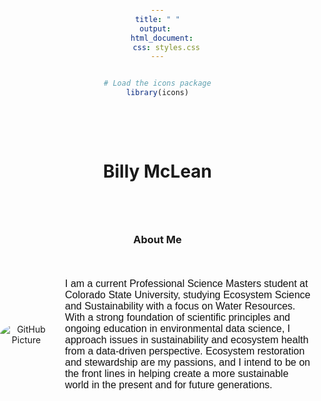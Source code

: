 ```yaml
---
title: " "
output: 
  html_document:
    css: styles.css
---
```


```r
# Load the icons package
library(icons)
```
<style>
  body {
    margin: 0;
    padding: 0;
    display: flex;
    flex-direction: column;
    align-items: center;
    justify-content: center;
    text-align: center;
  }
  .image-container {
    display: flex;
    justify-content: center;
    align-items: center;
    width: 100%;
    margin: 20px 0;
  }
  .image-container img {
    max-width: 100%;
    height: auto;
  }
  .intro-container {
    display: flex;
    justify-content: center;
    align-items: center;
    margin: 20px 0;
  }
  .intro-container img {
    margin-right: 20px;
    max-width: 400px;
    height: auto;
    border-radius: 50%;
  }
  .intro-text {
    max-width: 400px;
    text-align: left;
    font-family: Arial, sans-serif;
    font-size: 16px;
    color: #111;
    overflow-wrap: normal;
    white-space: normal;
  }
</style>
<center style = "margin-top: 0.5in;">
<h1>Billy McLean</h1>
</Center>
<div class="image-container">
</div>
<h3>About Me</h3>
<div class="intro-container">
  <img src="img/Github_Picture.jpg" alt="GitHub Picture">
  <p class = "intro-text">
    I am a current Professional Science Masters student at Colorado State University, studying Ecosystem Science and Sustainability with a focus on Water Resources. With a strong foundation of scientific principles and ongoing education in environmental data science, I approach issues in sustainability and ecosystem health from a data-driven perspective. Ecosystem restoration and stewardship are my passions, and I intend to be on the front lines in helping create a more sustainable world in the present and for future generations.
  </p>
</div>
